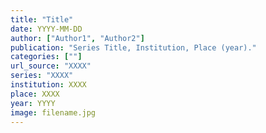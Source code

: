 ```yaml
---
title: "Title"
date: YYYY-MM-DD
author: ["Author1", "Author2"]
publication: "Series Title, Institution, Place (year)."
categories: [""]
url_source: "XXXX"
series: "XXXX"
institution: XXXX
place: XXXX
year: YYYY
image: filename.jpg
---
```

